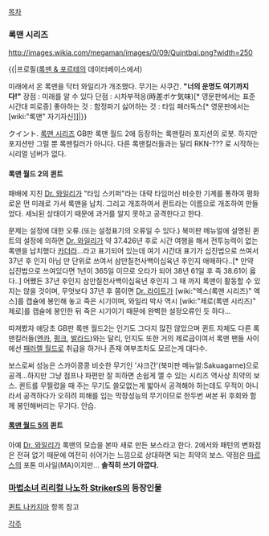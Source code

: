 [[목차]]

=== 록맨 시리즈 ===
http://images.wikia.com/megaman/images/0/09/Quintbqi.png?width=250

{{|프로필([[록맨 & 포르테]]의 데이터베이스에서)

미래에서 온 록맨을 닥터 와일리가 개조했다. 무기는 사쿠간.
'''"너의 운명도 여기까지다!"'''
장점 : 미래를 알 수 있다
단점 : 시차부적응(時差ボケ気味)[* 영문판에서는 표준시간대 피로증]
좋아하는 것 : 함정파기
싫어하는 것 : 타임 패러독스[* 영문판에서는 [wiki:"록맨" 자기자신]]|}}

クイント. [[록맨 시리즈]] GB판 록맨 월드 2에 등장하는 록맨킬러 포지션의 로봇. 하지만 포지션만 그럴 뿐 록맨킬러가 아니다. 다른 록맨킬러들과는 달리 RKN-??? 로 시작하는 시리얼 넘버가 없다. 

==== 록맨 월드 2의 퀸트 ==== 

패배에 지친 [[Dr. 와일리]]가 "타임 스키퍼"라는 대략 타임머신 비슷한 기계를 통하여 평화로운 먼 미래로 가서 록맨을 납치. 그리고 개조하여서 퀸트라는 이름으로 개조하여 만들었다. 세뇌된 상태이기 때문에 과거를 알지 못하고 공격한다고 한다.

문제는 설정에 대한 오류.(또는 설정표기의 오류일 수 있다.)
북미판 메뉴얼에 설명된 퀸트의 설정에 의하면 [[Dr. 와일리]]가 약 37.426년 후로 시간 여행을 해서 전투능력이 없는 록맨을 납치했다 [[카더라]]...라고 표기되어 있는데
여기 시간대 표기가 십진법으로 쓰여서 37년 후 인지 아님 만 단위로 쓰여서 삼만칠천사백이십육년 후인지 애매하다..[* 만약 십진법으로 쓰여있다면 1년이 365일 이므로 오타가 되어 38년 61일 후 즉 38.61이 옳다..]
어쨌든 37년 후인지 삼만칠천사백이십육년 후인지 그 때 까지 록맨이 활동할 수 있지는 않을 것이며, 무엇보다 37년 후 쯤이면 [[Dr. 라이트]]가 [wiki:"엑스(록맨 시리즈)" 엑스]를 캡슐에 봉인해 놓고 죽은 시기이며, 와일리 박사 역시 [wiki:"제로(록맨 시리즈)" 제로]를 캡슐에 봉인한 뒤 죽은 시기이기 때문에 완벽한 설정오류인 듯 하다...

따져봤자 애당초 GB판 록맨 월드2는 인기도 그다지 많진 않았으며 퀸트 자체도 다른 록맨킬러들([[엔카]], [[펑크]], [[발라드]])와는 달리, 인지도 또한 거의 제로급이여서 록맨 팬들 사이에선 [[패러렐 월드]]로 취급을 하거나 존재 여부조차도 모르는게 대다수. 

보스로써 성능은 스카이콩콩 비슷한 무기인 '샤크간'(북미판 메뉴얼:Sakuagarne)으로 공격...하지만 그냥 점프나 파편만 잘 피하면 손쉽게 깰 수 있는 시리즈 역사상 최약의 보스. 퀸트를 무찔렀을 때 주는 무기도 쓸모없는게 밟아서 공격해야 하는데도 무적이 아니라서 공격하다가 오히려 피해를 입는 막장성능의 무기이므로 한두번 써본 뒤 후회와 함께 봉인해버리는 무기다. 안습.

==== [[록맨 월드 5]]의 퀸트 ====

아예 [[Dr. 와일리]]가 록맨의 모습을 본따 새로 만든 보스라고 한다. 2에서와 패턴의 변화점은 전혀 없기 때문에 여전히 쉬어가는 느낌으로 상대하면 되는 최약의 보스. 약점은 [[마르스]]의 포톤 미사일(MA)이지만... '''솔직히 쓰기 아깝다.'''

=== [[마법소녀 리리컬 나노하 StrikerS]]의 등장인물  ===
[[퀸트 나카지마]] 항목 참고

[[각주]]

